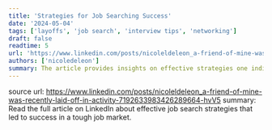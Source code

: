 ```yaml
---
title: 'Strategies for Job Searching Success'
date: '2024-05-04'
tags: ['layoffs', 'job search', 'interview tips', 'networking']
draft: false
readtime: 5
url: 'https://www.linkedin.com/posts/nicoleldeleon_a-friend-of-mine-was-recently-laid-off-in-activity-7192633983426289664-hvV5'
authors: ['nicoledeleon']
summary: The article provides insights on effective strategies one individual utilized to secure a job in just two months, despite the challenging job market. It emphasizes the importance of a strategic approach to job applications, thorough preparation for interviews, and proactive follow-ups.
---
```


source url: https://www.linkedin.com/posts/nicoleldeleon_a-friend-of-mine-was-recently-laid-off-in-activity-7192633983426289664-hvV5
summary: Read the full article on LinkedIn about effective job search strategies that led to success in a tough job market.
